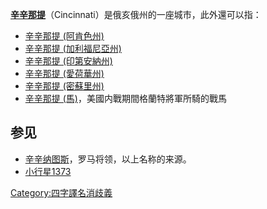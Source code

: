 {{wiktionary|Cincinnati}}

'''[[辛辛那提|辛辛那提]]'''（Cincinnati）是俄亥俄州的一座城市，此外還可以指：
* [[辛辛那提_(阿肯色州)|辛辛那提 (阿肯色州)]]
* [[辛辛那提_(加利福尼亞州)|辛辛那提 (加利福尼亞州)]]
* [[辛辛那提_(印第安納州)|辛辛那提 (印第安納州)]]
* [[辛辛那提_(愛荷華州)|辛辛那提 (愛荷華州)]]
* [[辛辛那提_(密蘇里州)|辛辛那提 (密蘇里州)]]
* [[辛辛那提_(馬)|辛辛那提 (馬)]]，美國内戰期間格蘭特將軍所騎的戰馬

==参见==
*[[辛辛纳图斯|辛辛纳图斯]]，罗马将领，以上名称的来源。
*[[小行星1373|小行星1373]]
{{disambiguation|geo}}

[[Category:四字譯名消歧義|Category:四字譯名消歧義]]